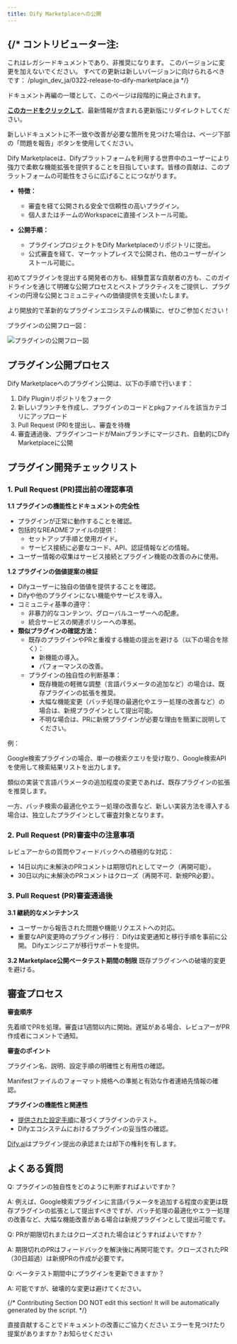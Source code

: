 ```yaml
---
title: Dify Marketplaceへの公開
---
```




{/* 
  コントリビューター注:
  ----------------
  これはレガシードキュメントであり、非推奨になります。
  このバージョンに変更を加えないでください。
  すべての更新は新しいバージョンに向けられるべきです：
  /plugin_dev_ja/0322-release-to-dify-marketplace.ja
*/}

<Card title="このドキュメントはまもなく非推奨になります" icon="circle-exclamation" href="/plugin_dev_ja/0322-release-to-dify-marketplace.ja">
  <p>ドキュメント再編の一環として、このページは段階的に廃止されます。</p>
  
  <p><u><b>このカードをクリックして</b></u>、最新情報が含まれる更新版にリダイレクトしてください。</p>
  
  <p>新しいドキュメントに不一致や改善が必要な箇所を見つけた場合は、ページ下部の「問題を報告」ボタンを使用してください。</p>
</Card>

Dify Marketplaceは、Difyプラットフォームを利用する世界中のユーザーにより強力で柔軟な機能拡張を提供することを目指しています。皆様の貢献は、このプラットフォームの可能性をさらに広げることにつながります。

* **特徴：**
  - 審査を経て公開される安全で信頼性の高いプラグイン。
  - 個人またはチームのWorkspaceに直接インストール可能。

* **公開手順：**
  - プラグインプロジェクトをDify Marketplaceのリポジトリに提出。
  - 公式審査を経て、マーケットプレイスで公開され、他のユーザーがインストール可能に。

初めてプラグインを提出する開発者の方も、経験豊富な貢献者の方も、このガイドラインを通じて明確な公開プロセスとベストプラクティスをご提供し、プラグインの円滑な公開とコミュニティへの価値提供を支援いたします。

より開放的で革新的なプラグインエコシステムの構築に、ぜひご参加ください！

プラグインの公開フロー図：

![プラグインの公開フロー図](https://assets-docs.dify.ai/2025/01/df57bae8473953bc3286684983244654.png)

## プラグイン公開プロセス

Dify Marketplaceへのプラグイン公開は、以下の手順で行います：

1. Dify Pluginリポジトリをフォーク
2. 新しいブランチを作成し、プラグインのコードとpkgファイルを該当カテゴリにアップロード
3. Pull Request (PR)を提出し、審査を待機
4. 審査通過後、プラグインコードがMainブランチにマージされ、自動的にDify Marketplaceに公開

## プラグイン開発チェックリスト

### 1. Pull Request (PR)提出前の確認事項

**1.1 プラグインの機能性とドキュメントの完全性**

* プラグインが正常に動作することを確認。
* 包括的なREADMEファイルの提供：
  - セットアップ手順と使用ガイド。
  - サービス接続に必要なコード、API、認証情報などの情報。
* ユーザー情報の収集はサービス接続とプラグイン機能の改善のみに使用。

**1.2 プラグインの価値提案の検証**

* Difyユーザーに独自の価値を提供することを確認。
* Difyや他のプラグインにない機能やサービスを導入。
* コミュニティ基準の遵守：
  - 非暴力的なコンテンツ、グローバルユーザーへの配慮。
  - 統合サービスの関連ポリシーへの準拠。
* **類似プラグインの確認方法：**
  - 既存のプラグインやPRと重複する機能の提出を避ける（以下の場合を除く）：
    - 新機能の導入。
    - パフォーマンスの改善。
  - プラグインの独自性の判断基準：
    - 既存機能の軽微な調整（言語パラメータの追加など）の場合は、既存プラグインの拡張を推奨。
    - 大幅な機能変更（バッチ処理の最適化やエラー処理の改善など）の場合は、新規プラグインとして提出可能。
    - 不明な場合は、PRに新規プラグインが必要な理由を簡潔に説明してください。

例：

Google検索プラグインの場合、単一の検索クエリを受け取り、Google検索APIを使用して検索結果リストを出力します。

類似の実装で言語パラメータの追加程度の変更であれば、既存プラグインの拡張を推奨します。

一方、バッチ検索の最適化やエラー処理の改善など、新しい実装方法を導入する場合は、独立したプラグインとして審査対象となります。

### 2. Pull Request (PR)審査中の注意事項

レビュアーからの質問やフィードバックへの積極的な対応：

* 14日以内に未解決のPRコメントは期限切れとしてマーク（再開可能）。
* 30日以内に未解決のPRコメントはクローズ（再開不可、新規PR必要）。

### 3. Pull Request (PR)審査通過後

**3.1 継続的なメンテナンス**
* ユーザーから報告された問題や機能リクエストへの対応。
* 重要なAPI変更時のプラグイン移行：
Difyは変更通知と移行手順を事前に公開。
Difyエンジニアが移行サポートを提供。

**3.2 Marketplace公開ベータテスト期間の制限**
既存プラグインへの破壊的変更を避ける。

## 審査プロセス

**審査順序**

先着順でPRを処理。審査は1週間以内に開始。遅延がある場合、レビュアーがPR作成者にコメントで通知。

**審査のポイント**

プラグイン名、説明、設定手順の明確性と有用性の確認。

Manifestファイルのフォーマット規格への準拠と有効な作者連絡先情報の確認。

**プラグインの機能性と関連性**

* [提供された設定手順](/ja-jp/plugins/quick-start/develop-plugins/bundle)に基づくプラグインのテスト。
* Difyエコシステムにおけるプラグインの妥当性の確認。

[Dify.ai](https://dify.ai/)はプラグイン提出の承認または却下の権利を有します。

## よくある質問

Q: プラグインの独自性をどのように判断すればよいですか？

A: 例えば、Google検索プラグインに言語パラメータを追加する程度の変更は既存プラグインの拡張として提出すべきですが、バッチ処理の最適化やエラー処理の改善など、大幅な機能改善がある場合は新規プラグインとして提出可能です。

Q: PRが期限切れまたはクローズされた場合はどうすればよいですか？

A: 期限切れのPRはフィードバックを解決後に再開可能です。クローズされたPR（30日超過）は新規PRの作成が必要です。

Q: ベータテスト期間中にプラグインを更新できますか？

A: 可能ですが、破壊的な変更は避けてください。

{/*
Contributing Section
DO NOT edit this section!
It will be automatically generated by the script.
*/}

<CardGroup cols="2">
    <Card
        title="このページを編集する"
        icon="pen-to-square"
        href="https://github.com/langgenius/dify-docs-mintlify/edit/main/ja-jp/plugins/publish-plugins/publish-to-dify-marketplace/README.mdx"
    >
        直接貢献することでドキュメントの改善にご協力ください
    </Card>
    <Card
        title="問題を報告する"
        icon="github"
        href="https://github.com/langgenius/dify-docs-mintlify/issues/new?title=ドキュメントの問題%3A%20&body=%23%23%20問題の説明%0A%3C%21--%20発見した問題について簡単に説明してください%20--%3E%0A%0A%23%23%20ページリンク%0Ahttps%3A%2F%2Fgithub.com%2Flanggenius%2Fdify-docs-mintlify%2Fblob%2Fmain%2Fja-jp/plugins/publish-plugins/publish-to-dify-marketplace%2FREADME.mdx%0A%0A%23%23%20提案される変更%0A%3C%21--%20特定の変更案がある場合は、ここで説明してください%20--%3E%0A%0A%3C%21--%20ドキュメントの品質向上にご協力いただきありがとうございます！%20--%3E"
    >
        エラーを見つけたり提案がありますか？お知らせください
    </Card>
</CardGroup>
